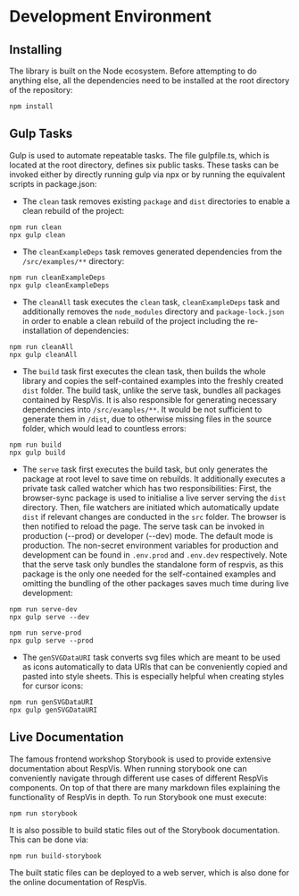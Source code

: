 
<Meta title='Contributing/Development Environment'/>

# Development Environment


## Installing

The library is built on the Node ecosystem. Before attempting to do
anything else, all the dependencies need to be installed at the root
directory of the repository:

```
npm install
```



## Gulp Tasks

Gulp is used to automate repeatable tasks. The file gulpfile.ts, which is
located at the root directory, defines six public tasks. These tasks can be
invoked either by directly running gulp via npx or by running the equivalent
scripts in package.json:

- The `clean` task removes existing `package` and `dist` directories to
  enable a clean rebuild of the project:

```
npm run clean
npx gulp clean
```

- The `cleanExampleDeps` task removes generated dependencies from the
  `/src/examples/**` directory:

```
npm run cleanExampleDeps
npx gulp cleanExampleDeps
```

- The `cleanAll` task executes the `clean` task, `cleanExampleDeps` task
  and additionally removes the `node_modules` directory and `package-lock.json`
  in order to enable a clean rebuild of the project including the
  re-installation of dependencies:

```
npm run cleanAll
npx gulp cleanAll
```

- The `build` task first executes the clean task, then builds the
  whole library and copies the self-contained examples into
  the freshly created `dist` folder. The build task, unlike the serve
  task, bundles all packages contained by RespVis. It is also responsible
  for generating necessary dependencies into `/src/examples/**`.
  It would be not sufficient to generate them in `/dist`, due to otherwise
  missing files in the source folder, which would lead to countless errors:

```
npm run build
npx gulp build
```

- The `serve` task first executes the build task, but only generates the
  package at root level to save time on rebuilds. It additionally
  executes a private task called watcher which has two
  responsibilities: First, the browser-sync package is used to
  initialise a live server serving the `dist` directory. Then,
  file watchers are initiated which automatically update `dist`
  if relevant changes are conducted in the `src` folder. The
  browser is then notified to reload the page. The serve task can
  be invoked in production (--prod) or developer (--dev) mode. The
  default mode is production. The non-secret environment variables
  for production and development can be found in `.env.prod` and
  `.env.dev` respectively. Note that the serve task only bundles the
  standalone form of respvis, as this package is the only one needed
  for the self-contained examples and omitting the bundling of the
  other packages saves much time during live development:

```
npm run serve-dev
npx gulp serve --dev

npm run serve-prod
npx gulp serve --prod
```

- The `genSVGDataURI` task converts svg files which are
  meant to be used as icons automatically to data URIs that can be
  conveniently copied and pasted into style sheets. This is especially
  helpful when creating styles for cursor icons:

```
npm run genSVGDataURI
npx gulp genSVGDataURI
```


## Live Documentation

The famous frontend workshop Storybook is used to provide extensive
documentation about RespVis. When running storybook one can conveniently
navigate through different use cases of different RespVis components. On
top of that there are many markdown files explaining the functionality of
RespVis in depth. To run Storybook one must execute:

```
npm run storybook
```

It is also possible to build static files out of the Storybook documentation.
This can be done via:

```
npm run build-storybook
```

The built static files can be deployed to a web server, which is also done
for the online documentation of RespVis.
